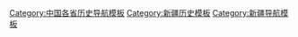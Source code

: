 [[Category:中国各省历史导航模板|Category:中国各省历史导航模板]]
[[Category:新疆历史模板|Category:新疆历史模板]]
[[Category:新疆导航模板|Category:新疆导航模板]]